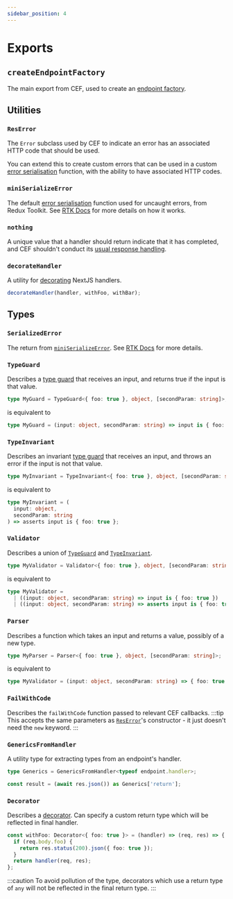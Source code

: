 ```yaml
---
sidebar_position: 4
---
```


# Exports

## `createEndpointFactory`

The main export from CEF, used to create an [endpoint factory](/concepts/factory).

## Utilities

### `ResError`

The `Error` subclass used by CEF to indicate an error has an associated HTTP code that should be used.

You can extend this to create custom errors that can be used in a custom [error serialisation](/concepts/factory#errors-with-http-codes) function, with the ability to have associated HTTP codes.

### `miniSerializeError`

The default [error serialisation](/concepts/factory#error-serialisation) function used for uncaught errors, from Redux Toolkit. See [RTK Docs](https://redux-toolkit.js.org/api/other-exports#miniserializeerror) for more details on how it works.

### `nothing`

A unique value that a handler should return indicate that it has completed, and CEF shouldn't conduct its [usual response handling](/concepts/method#disabling-default-response-handling).

### `decorateHandler`

A utility for [decorating](/concepts/endpoint#handler-decoration) NextJS handlers.

```ts no-transpile
decorateHandler(handler, withFoo, withBar);
```

## Types

### `SerializedError`

The return from [`miniSerializeError`](#miniserializeerror). See [RTK Docs](https://redux-toolkit.js.org/api/other-exports#miniserializeerror) for more details.

### `TypeGuard`

Describes a [type guard](https://www.typescriptlang.org/docs/handbook/2/narrowing.html#using-type-predicates) that receives an input, and returns true if the input is that value.

```ts no-transpile
type MyGuard = TypeGuard<{ foo: true }, object, [secondParam: string]>;
```

is equivalent to

```ts no-transpile
type MyGuard = (input: object, secondParam: string) => input is { foo: true };
```

### `TypeInvariant`

Describes an invariant [type guard](https://www.typescriptlang.org/docs/handbook/2/narrowing.html#using-type-predicates) that receives an input, and throws an error if the input is not that value.

```ts no-transpile
type MyInvariant = TypeInvariant<{ foo: true }, object, [secondParam: string]>;
```

is equivalent to

```ts no-transpile
type MyInvariant = (
  input: object,
  secondParam: string
) => asserts input is { foo: true };
```

### `Validator`

Describes a union of [`TypeGuard`](#TypeGuard) and [`TypeInvariant`](#TypeInvariant).

```ts no-transpile
type MyValidator = Validator<{ foo: true }, object, [secondParam: string]>;
```

is equivalent to

```ts no-transpile
type MyValidator =
  | ((input: object, secondParam: string) => input is { foo: true })
  | ((input: object, secondParam: string) => asserts input is { foo: true });
```

### `Parser`

Describes a function which takes an input and returns a value, possibly of a new type.

```ts no-transpile
type MyParser = Parser<{ foo: true }, object, [secondParam: string]>;
```

is equivalent to

```ts no-transpile
type MyValidator = (input: object, secondParam: string) => { foo: true };
```

### `FailWithCode`

Describes the `failWithCode` function passed to relevant CEF callbacks.
:::tip
This accepts the same parameters as [`ResError`](#reserror)'s constructor - it just doesn't need the `new` keyword.
:::

### `GenericsFromHandler`

A utility type for extracting types from an endpoint's handler.

```ts no-transpile
type Generics = GenericsFromHandler<typeof endpoint.handler>;

const result = (await res.json()) as Generics['return'];
```

### `Decorator`

Describes a [decorator](/concepts/endpoint#handler-decoration). Can specify a custom return type which will be reflected in final handler.

```ts no-transpile
const withFoo: Decorator<{ foo: true }> = (handler) => (req, res) => {
  if (req.body.foo) {
    return res.status(200).json({ foo: true });
  }
  return handler(req, res);
};
```

:::caution
To avoid pollution of the type, decorators which use a return type of `any` will not be reflected in the final return type.
:::
